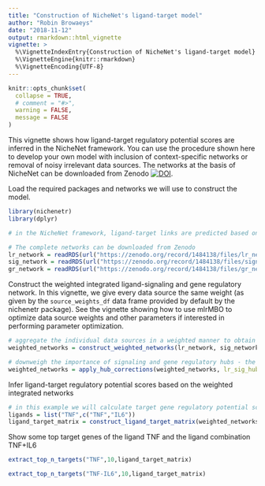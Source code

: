 ```yaml
---
title: "Construction of NicheNet's ligand-target model"
author: "Robin Browaeys"
date: "2018-11-12"
output: rmarkdown::html_vignette
vignette: >
  %\VignetteIndexEntry{Construction of NicheNet's ligand-target model}
  %\VignetteEngine{knitr::rmarkdown}
  %\VignetteEncoding{UTF-8}
---
```


<!-- github markdown built using 
rmarkdown::render("vignettes/model_construction.Rmd", output_format = "github_document")
-->

```r
knitr::opts_chunk$set(
  collapse = TRUE,
  # comment = "#>",
  warning = FALSE,
  message = FALSE
)
```

This vignette shows how ligand-target regulatory potential scores are inferred in the NicheNet framework. You can use the procedure shown here to develop your own model with inclusion of context-specific networks or removal of noisy irrelevant data sources. The networks at the basis of NicheNet can be downloaded from Zenodo [![DOI](https://zenodo.org/badge/DOI/10.5281/zenodo.1484138.svg)](https://doi.org/10.5281/zenodo.1484138). 

Load the required packages and networks we will use to construct the model.
```r
library(nichenetr)
library(dplyr)

# in the NicheNet framework, ligand-target links are predicted based on collected biological knowledge on ligand-receptor, signaling and gene regulatory interactions

# The complete networks can be downloaded from Zenodo
lr_network = readRDS(url("https://zenodo.org/record/1484138/files/lr_network.rds"))
sig_network = readRDS(url("https://zenodo.org/record/1484138/files/signaling_network.rds"))
gr_network = readRDS(url("https://zenodo.org/record/1484138/files/gr_network.rds"))
```

Construct the weighted integrated ligand-signaling and gene regulatory network. In this vignette, we give every data source the same weight (as given by the `source_weights_df` data frame provided by default by the nichenetr package). See the vignette showing how to use mlrMBO to optimize data source weights and other parameters if interested in performing parameter optimization.

```r
# aggregate the individual data sources in a weighted manner to obtain a weighted integrated signaling network
weighted_networks = construct_weighted_networks(lr_network, sig_network, gr_network,source_weights_df)

# downweigh the importance of signaling and gene regulatory hubs - the parameters used here are unoptimized
weighted_networks = apply_hub_corrections(weighted_networks, lr_sig_hub = 0.5, gr_hub = 0.5)
```

Infer ligand-target regulatory potential scores based on the weighted integrated networks

```r
# in this example we will calculate target gene regulatory potential scores for TNF and the ligand combination TNF+IL6
ligands = list("TNF",c("TNF","IL6"))
ligand_target_matrix = construct_ligand_target_matrix(weighted_networks, ligands, algorithm = "PPR", damping_factor = 0.5)
```

Show some top target genes of the ligand TNF and the ligand combination TNF+IL6
```r
extract_top_n_targets("TNF",10,ligand_target_matrix)
```

```r
extract_top_n_targets("TNF-IL6",10,ligand_target_matrix)
```
